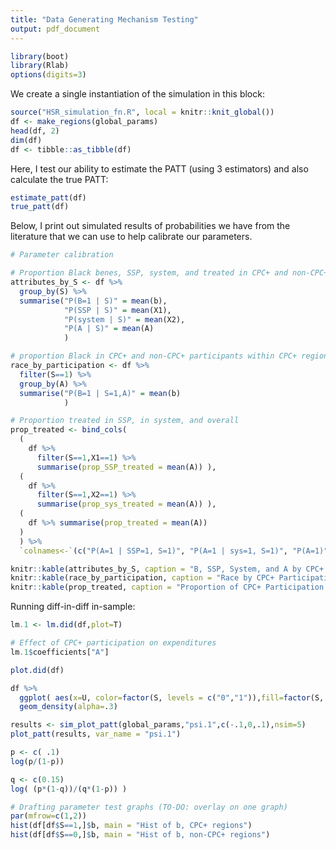 ```yaml
---
title: "Data Generating Mechanism Testing"
output: pdf_document
---
```



```r
library(boot)
library(Rlab)
options(digits=3)
```

We create a single instantiation of the simulation in this block: 

```r
source("HSR_simulation_fn.R", local = knitr::knit_global())
df <- make_regions(global_params)
head(df, 2)
dim(df)
df <- tibble::as_tibble(df)
```


Here, I test our ability to estimate the PATT (using 3 estimators) and also calculate the true PATT: 

```r
estimate_patt(df)
true_patt(df)
```

Below, I print out simulated results of probabilities we have from the literature that we can use to help calibrate our parameters. 

```r
# Parameter calibration

# Proportion Black benes, SSP, system, and treated in CPC+ and non-CPC+ regions
attributes_by_S <- df %>% 
  group_by(S) %>% 
  summarise("P(B=1 | S)" = mean(b),
            "P(SSP | S)" = mean(X1),
            "P(system | S)" = mean(X2),
            "P(A | S)" = mean(A)
            ) 

# proportion Black in CPC+ and non-CPC+ participants within CPC+ regions
race_by_participation <- df %>% 
  filter(S==1) %>% 
  group_by(A) %>%
  summarise("P(B=1 | S=1,A)" = mean(b)
            ) 

# Proportion treated in SSP, in system, and overall
prop_treated <- bind_cols(
  (
    df %>% 
      filter(S==1,X1==1) %>% 
      summarise(prop_SSP_treated = mean(A)) ),
  (
    df %>% 
      filter(S==1,X2==1) %>% 
      summarise(prop_sys_treated = mean(A)) ),
  (
    df %>% summarise(prop_treated = mean(A))
  )
  ) %>% 
  `colnames<-`(c("P(A=1 | SSP=1, S=1)", "P(A=1 | sys=1, S=1)", "P(A=1)"))

knitr::kable(attributes_by_S, caption = "B, SSP, System, and A by CPC+ or non-CPC+ region")
knitr::kable(race_by_participation, caption = "Race by CPC+ Participation")
knitr::kable(prop_treated, caption = "Proportion of CPC+ Participation (in SSP, System, and Overall)")

```


Running diff-in-diff in-sample: 

```r
lm.1 <- lm.did(df,plot=T)

# Effect of CPC+ participation on expenditures
lm.1$coefficients["A"]
```

```r
plot.did(df)
```



```r
df %>% 
  ggplot( aes(x=U, color=factor(S, levels = c("0","1")),fill=factor(S, levels = c("0","1")))) + 
  geom_density(alpha=.3)

```
```r
results <- sim_plot_patt(global_params,"psi.1",c(-.1,0,.1),nsim=5)
plot_patt(results, var_name = "psi.1")
```

```r
p <- c( .1)
log(p/(1-p))

q <- c(0.15) 
log( (p*(1-q))/(q*(1-p)) )
```


```r
# Drafting parameter test graphs (TO-DO: overlay on one graph)
par(mfrow=c(1,2))
hist(df[df$S==1,]$b, main = "Hist of b, CPC+ regions")
hist(df[df$S==0,]$b, main = "Hist of b, non-CPC+ regions")

```

